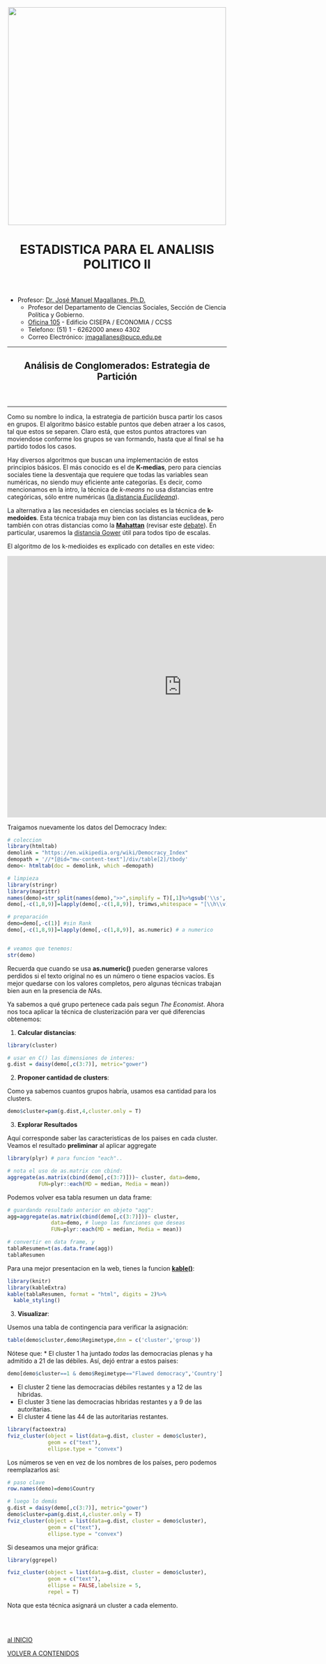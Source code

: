 <center><img src="https://github.com/PoliticayGobiernoPUCP/estadistica_anapol2/raw/master/PICS/LOGO_PUCP.png" width="500"></center>

<center> <header><h1>ESTADISTICA PARA EL ANALISIS POLITICO II</h1>  </header></center>

* Profesor:  <a href="http://www.pucp.edu.pe/profesor/jose-manuel-magallanes/" target="_blank">Dr. José Manuel Magallanes, Ph.D.</a> <br>
    - Profesor del Departamento de Ciencias Sociales, Sección de Ciencia Política y Gobierno.
    - [Oficina 105](https://goo.gl/maps/xuGeG6o9di1i1y5m6) - Edificio CISEPA / ECONOMIA / CCSS
    - Telefono: (51) 1 - 6262000 anexo 4302
    - Correo Electrónico: [jmagallanes@pucp.edu.pe](mailto:jmagallanes@pucp.edu.pe)
    

____

<center> <header><h2>Análisis de Conglomerados: Estrategia de Partición</h2>  </header></center>
____

Como su nombre lo indica, la estrategia de partición busca partir los casos en grupos. El algoritmo básico estable puntos que deben atraer a los casos, tal que estos se separen. Claro está, que estos puntos atractores van moviendose conforme los grupos se van formando, hasta que al final se ha partido todos los casos. 

Hay diversos algoritmos que buscan una implementación de estos principios básicos. El más conocido es el de **K-medias**, pero para ciencias sociales tiene la desventaja que requiere que todas las variables sean numéricas, no siendo muy eficiente ante categorías. Es decir, como mencionamos en la intro, la técnica de *k-means* no usa distancias entre categóricas, sólo entre numéricas ([la distancia _Euclideana_](https://en.wikipedia.org/wiki/Euclidean_distance)).

La alternativa a las necesidades en ciencias sociales es la técnica de **k-medoides**. Esta técnica trabaja muy bien con las distancias euclideas, pero también con otras distancias como la [**Mahattan**](https://en.wikipedia.org/wiki/Taxicab_geometry) (revisar este [debate](https://datascience.stackexchange.com/questions/20075/when-would-one-use-manhattan-distance-as-opposite-to-euclidean-distance)). En particular, usaremos la [distancia Gower](https://www.linkedin.com/pulse/simplifying-gower-coefficient-vineet-tanna) útil para todos tipo de escalas.

El algoritmo de los k-medioides es explicado con detalles en este video:

<iframe width="800" height="600" src="https://www.youtube.com/embed/GApaAnGx3Fw" frameborder="0" allow="accelerometer; autoplay; encrypted-media; gyroscope; picture-in-picture" allowfullscreen></iframe>



Traigamos nuevamente los datos del Democracy Index:

```r
# coleccion
library(htmltab)
demolink = "https://en.wikipedia.org/wiki/Democracy_Index"
demopath = '//*[@id="mw-content-text"]/div/table[2]/tbody'
demo<- htmltab(doc = demolink, which =demopath)

# limpieza
library(stringr)
library(magrittr)
names(demo)=str_split(names(demo),">>",simplify = T)[,1]%>%gsub('\\s','',.)
demo[,-c(1,8,9)]=lapply(demo[,-c(1,8,9)], trimws,whitespace = "[\\h\\v]") # no blanks

# preparación
demo=demo[,-c(1)] #sin Rank
demo[,-c(1,8,9)]=lapply(demo[,-c(1,8,9)], as.numeric) # a numerico


# veamos que tenemos:
str(demo)
```

Recuerda que cuando se usa **as.numeric()** pueden generarse valores perdidos si el texto original no es un número o tiene espacios vacíos. Es mejor quedarse con los valores completos, pero algunas técnicas trabajan bien aun en la presencia de *NA*s. 

Ya sabemos a qué grupo pertenece cada país segun _The Economist_. Ahora nos toca aplicar la técnica de clusterización para ver qué diferencias obtenemos:

1. **Calcular distancias**:

```r
library(cluster)

# usar en C() las dimensiones de interes:
g.dist = daisy(demo[,c(3:7)], metric="gower")
```

2. **Proponer cantidad de clusters**:

Como ya sabemos cuantos grupos habría, usamos esa cantidad para los clusters.

```r
demo$cluster=pam(g.dist,4,cluster.only = T)
```


3. **Explorar Resultados**

Aquí corresponde saber las caracteristicas de los paises en cada cluster. Veamos el resultado **preliminar** al aplicar aggregate

```r
library(plyr) # para funcion "each"..

# nota el uso de as.matrix con cbind:
aggregate(as.matrix(cbind(demo[,c(3:7)]))~ cluster, data=demo,
          FUN=plyr::each(MD = median, Media = mean))
```

Podemos volver esa tabla resumen un data frame:

```r
# guardando resultado anterior en objeto "agg": 
agg=aggregate(as.matrix(cbind(demo[,c(3:7)]))~ cluster, 
              data=demo, # luego las funciones que deseas
              FUN=plyr::each(MD = median, Media = mean))

# convertir en data frame, y 
tablaResumen=t(as.data.frame(agg))
tablaResumen
```

Para una mejor presentacion en la web, tienes la funcion **[kable()](https://cran.r-project.org/web/packages/kableExtra/vignettes/awesome_table_in_html.html)**:

```r
library(knitr)
library(kableExtra)
kable(tablaResumen, format = "html", digits = 2)%>%
  kable_styling()
```


3. **Visualizar**:

Usemos una tabla de contingencia para verificar la asignación:

```r
table(demo$cluster,demo$Regimetype,dnn = c('cluster','group'))
```

Nótese que:
* El cluster 1 ha juntado _todas_ las democracias plenas y ha admitido a 21 de las débiles. Así, dejó entrar a estos paises:
```r
demo[demo$cluster==1 & demo$Regimetype=="Flawed democracy",'Country']
```


* El cluster 2 tiene las democracias débiles restantes y a 12 de las híbridas.
* El cluster 3 tiene las democracias híbridas restantes y a 9 de las autoritarias.
* El cluster 4 tiene las 44 de las autoritarias restantes.


```r
library(factoextra)
fviz_cluster(object = list(data=g.dist, cluster = demo$cluster),
             geom = c("text"), 
             ellipse.type = "convex")
```

Los números se ven en vez de los nombres de los países, pero podemos reemplazarlos así:

```r
# paso clave
row.names(demo)=demo$Country

# luego lo demás
g.dist = daisy(demo[,c(3:7)], metric="gower")
demo$cluster=pam(g.dist,4,cluster.only = T)
fviz_cluster(object = list(data=g.dist, cluster = demo$cluster),
             geom = c("text"), 
             ellipse.type = "convex")
```

Si deseamos una mejor gráfica:

```r
library(ggrepel)

fviz_cluster(object = list(data=g.dist, cluster = demo$cluster),
             geom = c("text"), 
             ellipse = FALSE,labelsize = 5,
             repel = T)

```

Nota que esta técnica asignará un cluster a cada elemento.

<br></br>

[al INICIO](#beginning)

[VOLVER A CONTENIDOS](https://politicaygobiernopucp.github.io/estadistica_anapol2/)


